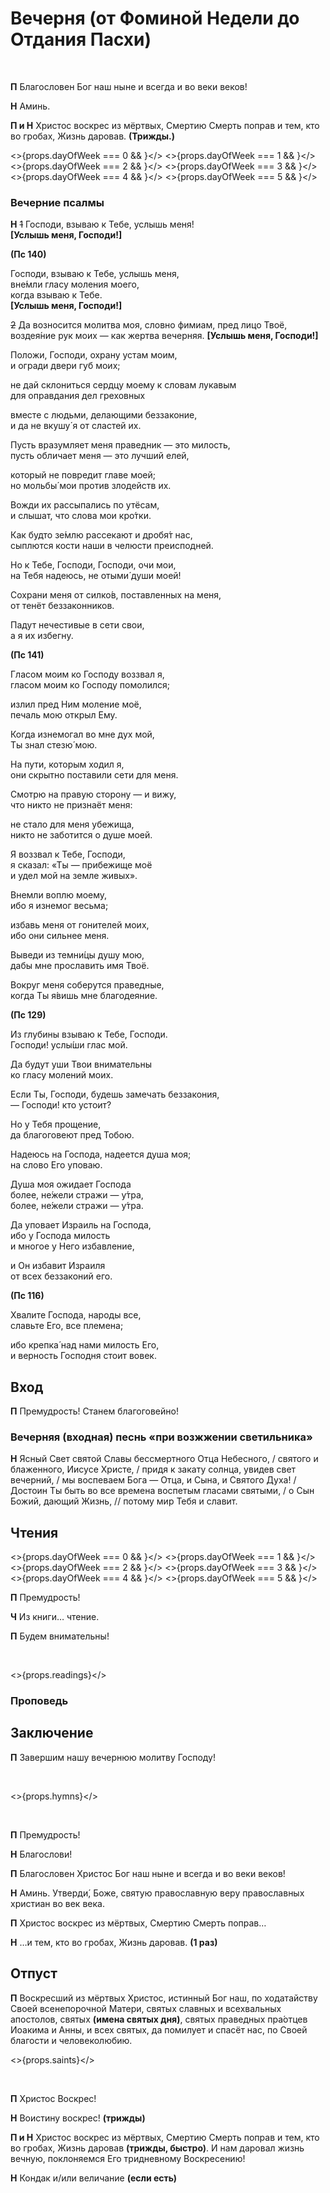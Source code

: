 
<span id="nachalo" />

# Вечерня (от Фоминой Недели до Отдания Пасхи)

<br />

**П** Благословен Бог наш ныне и всегда и во веки веков!

**Н** Аминь.

**П и Н** Христос воскрес из мёртвых, Смертию Смерть поправ и тем, кто во гробах, Жизнь даровав. **(Трижды.)**

<>{props.dayOfWeek === 0 && <MdxLoader src="Vespers/Prayer7" lang={props.lang} />}</>
<>{props.dayOfWeek === 1 && <MdxLoader src="Vespers/Prayer1" lang={props.lang} />}</>
<>{props.dayOfWeek === 2 && <MdxLoader src="Vespers/Prayer2" lang={props.lang} />}</>
<>{props.dayOfWeek === 3 && <MdxLoader src="Vespers/Prayer3" lang={props.lang} />}</>
<>{props.dayOfWeek === 4 && <MdxLoader src="Vespers/Prayer4" lang={props.lang} />}</>
<>{props.dayOfWeek === 5 && <MdxLoader src="Vespers/Prayer5" lang={props.lang} />}</>

<MdxLoader src="Vespers/Prayer8" lang={props.lang} />
<span id="vecherniePsalmi" />

### Вечерние псалмы

**Н** ~~1~~ Господи, взываю к Тебе, услышь меня!  
**[**Услышь меня, Господи!**]**

**(Пс 140)**

Господи, взываю к Тебе, услышь меня,  
вне́мли гласу моления моего,  
когда взываю к Тебе.  
**[**Услышь меня, Господи!**]**

~~2~~ Да возносится молитва моя, словно фимиам, пред лицо Твоё,  
воздея́ние рук моих — как жертва вечерняя.
**[**Услышь меня, Господи!**]**

Положи, Господи, охрану устам моим,  
и огради двери губ моих;

не дай склониться сердцу моему к словам лукавым  
для оправдания дел греховных

вместе с людьми, делающими беззаконие,  
и да не вкушу́ я от сластей их.

Пусть вразумляет меня праведник — это милость,  
пусть обличает меня — это лучший елей,

который не повредит главе моей;  
но мольбы́ мои против злодейств их.

Вожди их рассыпались по утёсам,  
и слышат, что слова мои кро́тки.

Как будто зе́млю рассекают и дробя́т нас,  
сыплются кости наши в челюсти преисподней.

Но к Тебе, Господи, Господи, очи мои,  
на Тебя надеюсь, не отыми́ души моей!

Сохрани меня от силко́в, поставленных на меня,  
от тенёт беззаконников.

Падут нечестивые в сети свои,  
а я их избегну.

**(Пс 141)**

Гласом моим ко Господу воззвал я,  
гласом моим ко Господу помолился;

излил пред Ним моление моё,  
печаль мою открыл Ему.

Когда изнемогал во мне дух мой,  
Ты знал стезю́ мою.

На пути, которым ходил я,  
они скрытно поставили сети для меня.

Смотрю на правую сторону — и вижу,  
что никто не признаёт меня:

не стало для меня убежища,  
никто не заботится о душе моей.

Я воззвал к Тебе, Господи,  
я сказал: «Ты — прибежище моё  
и удел мой на земле живых».

Внемли воплю моему,  
ибо я изнемог весьма;

избавь меня от гонителей моих,  
ибо они сильнее меня.

Выведи из темни́цы душу мою,  
дабы мне прославить имя Твоё.

Вокруг меня соберутся праведные,  
когда Ты я́вишь мне благодеяние.

**(Пс 129)**

Из глубины взываю к Тебе, Господи.  
Господи! услы́ши глас мой.

Да будут уши Твои внимательны  
ко гласу молений моих.

Если Ты, Господи, будешь замечать беззакония,  
— Господи! кто устоит?

Но у Тебя прощение,  
да благоговеют пред Тобою.

Надеюсь на Господа, надеется душа моя;  
на слово Его уповаю.

Душа моя ожидает Господа  
более, не́жели стражи — у́тра,  
более, не́жели стражи — у́тра.

Да уповает Израиль на Господа,  
ибо у Господа милость  
и многое у Него избавление,

и Он избавит Израиля  
от всех беззаконий его.

**(Пс 116)**

Хвалите Господа, народы все,  
славьте Его, все племена;

ибо крепка́ над нами милость Его,  
и верность Господня стоит вовек.

<span id="vhod" />

## Вход

**П** Премудрость! Станем благоговейно!

### Вечерняя (входная) песнь «при возжжении светильника»

**Н** Ясный Свет святой Славы бессмертного Отца Небесного, / святого и блаженного, Иисусе Христе, / придя к закату солнца, увидев свет вечерний, / мы воспеваем Бога — Отца, и Сына, и Святого Духа! / Достоин Ты быть во все времена воспетым гласами святыми, / о Сын Божий, дающий Жизнь, // потому мир Тебя и славит.

## Чтения

<>{props.dayOfWeek === 0 && <MdxLoader src="Vespers/Prokimens/Prokimen0" lang={props.lang} />}</>
<>{props.dayOfWeek === 1 && <MdxLoader src="Vespers/Prokimens/Prokimen1" lang={props.lang} />}</>
<>{props.dayOfWeek === 2 && <MdxLoader src="Vespers/Prokimens/Prokimen2" lang={props.lang} />}</>
<>{props.dayOfWeek === 3 && <MdxLoader src="Vespers/Prokimens/Prokimen3" lang={props.lang} />}</>
<>{props.dayOfWeek === 4 && <MdxLoader src="Vespers/Prokimens/Prokimen4" lang={props.lang} />}</>
<>{props.dayOfWeek === 5 && <MdxLoader src="Vespers/Prokimens/Prokimen5" lang={props.lang} />}</>

<span id="reading" />

**П** Премудрость!

**Ч** Из книги… чтение.

**П** Будем внимательны!

<br />

<>{props.readings}</>

### Проповедь

<MdxLoader src="Vespers/PrayerKatekhumens" lang={props.lang} />
<MdxLoader src="Shared/SugubajaPolnaja" lang={props.lang} />
<MdxLoader src="Vespers/Udostoi" lang={props.lang} />

## Заключение

**П** Завершим нашу вечернюю молитву Господу!

<MdxLoader src="Vespers/Prayer9" lang={props.lang} />
<br />
<MdxLoader src="Vespers/PrayerGlavopriklonnaja" lang={props.lang} />
<MdxLoader src="Vespers/PrayerSimeona" lang={props.lang} />
<MdxLoader src="Shared/STrisvatogo" lang={props.lang} />

<>{props.hymns}</>

<span id="otpust" />
<br />

**П** Премудрость!

**Н** Благослови!

**П** Благословен Христос Бог наш ныне и всегда и во веки веков!

**Н** Аминь. Утверди́, Боже, святую православную веру православных христиан во век века.

**П** Христос воскрес из мёртвых, Смертию Смерть поправ…

**Н** …и тем, кто во гробах, Жизнь даровав. **(1 раз)**

## Отпуст

**П** Воскресший из мёртвых Христос, истинный Бог наш, по ходатайству Своей всенепорочной Матери, святых славных и всехвальных апостолов, святых **(имена святых дня)**, святых праведных пра́отцев Иоакима и Анны, и всех святых, да помилует и спасёт нас, по Своей благости и человеколюбию.

<>{props.saints}</>

<br />

**П** Христос Воскрес!

**Н** Воистину воскрес! **(трижды)**

**П и Н** Христос воскрес из мёртвых, Смертию Смерть поправ и тем, кто во гробах, Жизнь даровав **(трижды, быстро)**. И нам даровал жизнь вечную, поклоняемся Его тридневному Воскресению!

**Н** Кондак и/или величание **(если есть)**
